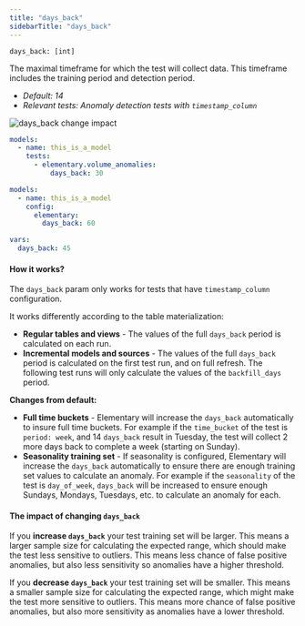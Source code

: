 ```yaml
---
title: "days_back"
sidebarTitle: "days_back"
---
```


`days_back: [int]`

The maximal timeframe for which the test will collect data.
This timeframe includes the training period and detection period.

- _Default: 14_
- _Relevant tests: Anomaly detection tests with `timestamp_column`_

<Frame caption="days_back change impact">
  <img
    src="https://res.cloudinary.com/diuctyblm/image/upload/v1681301377/Anomaly%20detection%20tests/days_back_lpbr5p.png"
    alt="days_back change impact"
  />
</Frame>

<RequestExample>

```yml test
models:
  - name: this_is_a_model
    tests:
      - elementary.volume_anomalies:
          days_back: 30
```

```yml model
models:
  - name: this_is_a_model
    config:
      elementary:
        days_back: 60
```

```yml dbt_project.yml
vars:
  days_back: 45
```

</RequestExample>

#### How it works?

The `days_back` param only works for tests that have `timestamp_column` configuration.

It works differently according to the table materialization:

- **Regular tables and views** - The values of the full `days_back` period is calculated on each run.
- **Incremental models and sources** - The values of the full `days_back` period is calculated on the first test run, and on full refresh. The following test runs will only calculate the values of the `backfill_days` period.

**Changes from default:**

- **Full time buckets** - Elementary will increase the `days_back` automatically to insure full time buckets. For example if the `time_bucket` of the test is `period: week`, and 14 `days_back` result in Tuesday, the test will collect 2 more days back to complete a week (starting on Sunday).
- **Seasonality training set** - If seasonality is configured, Elementary will increase the `days_back` automatically to ensure there are enough training set values to calculate an anomaly. For example if the `seasonality` of the test is `day_of_week`, `days_back` will be increased to ensure enough Sundays, Mondays, Tuesdays, etc. to calculate an anomaly for each.

#### The impact of changing `days_back`

If you **increase `days_back`** your test training set will be larger. This means a larger sample size for calculating the expected range, which should make the test less sensitive to outliers. This means less chance of false positive anomalies, but also less sensitivity so anomalies have a higher threshold.

If you **decrease `days_back`** your test training set will be smaller. This means a smaller sample size for calculating the expected range, which might make the test more sensitive to outliers. This means more chance of false positive anomalies, but also more sensitivity as anomalies have a lower threshold.
